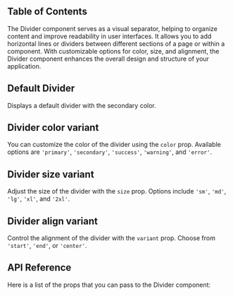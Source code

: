 

## Table of Contents

The Divider component serves as a visual separator, helping to organize content and improve readability in user interfaces. It allows you to add horizontal lines or dividers between different sections of a page or within a component. With customizable options for color, size, and alignment, the Divider component enhances the overall design and structure of your application.

## Default Divider

Displays a default divider with the secondary color.

<CodePreview github="Divider" code={DefaultDividerCode}>
  <DefaultDivider />
</CodePreview>

## Divider color variant

You can customize the color of the divider using the `color` prop. Available options are `'primary'`, `'secondary'`, `'success'`, `'warning'`, and `'error'`.

<CodePreview github="Divider" code={DividerColorCode}>
  <DividerColor />
</CodePreview>

## Divider size variant

Adjust the size of the divider with the `size` prop. Options include `'sm'`, `'md'`, `'lg'`, `'xl'`, and `'2xl'`.

<CodePreview github="Divider" code={DividerSizeCode}>
  <DividerSize />
</CodePreview>

## Divider align variant

Control the alignment of the divider with the `variant` prop. Choose from `'start'`, `'end'`, or `'center'`.

<CodePreview github="Divider" code={DividerAlignCode}>
  <DividerAlign />
</CodePreview>

## API Reference

Here is a list of the props that you can pass to the Divider component:

<ComponentApi data={dividerDataAPI} />
